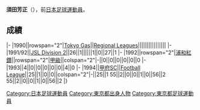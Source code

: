 {{Infobox football biography
|name=須田芳正
|image=
|fullname=須田芳正
|birth_date={{Birth date and age|1967|8|22}}
|cityofbirth=[[東京都|東京都]]
|countryofbirth=[[日本|日本]]
|height=
|position=[[前鋒_(足球)|前鋒]]
|currentclub=
|years=1990-1992<br/>1992-1993<br/>1994
|clubs=[[FC東京|Tokyo Gas]]<br/>[[浦和紅鑽|浦和紅鑽]]<br/>[[甲府風林|甲府SC]]
|caps(goals)=
|nationalyears=
|nationalteam=
|nationalcaps(goals)=
}}
'''須田芳正'''（{{Bd|1967年|8月22日||}}），前[[日本|日本]][[足球|足球]][[運動員|運動員]]。

==成績==
{{Football player club statistics 1|YYN}}
{{Football player club statistics 2|JPN|YYN}}
|-
|1990||rowspan="2"|[[FC東京|Tokyo Gas]]||[[Japanese_Regional_Leagues|Regional Leagues]]||||||||||||||||
|-
|1991/92||[[Japan_Soccer_League|JSL Division 2]]||26||1||||||1||0||27||1
|-
|1992||rowspan="2"|[[浦和紅鑽|浦和紅鑽]]||rowspan="2"|[[日本職業足球甲級聯賽|甲級]]||colspan="2"|-||0||0||0||0||0||0
|-
|1993||4||0||0||0||0||0||4||0
|-
|1994||[[甲府風林|甲府SC]]||[[Japan_Football_League|Football League]]||25||1||0||0||colspan="2"|-||25||1
{{Football player club statistics 3|1|JPN}}55||2||0||0||1||0||56||2
{{Football player club statistics 5}}55||2||0||0||1||0||56||2
|}

{{Japan-sport-bio-stub}}
{{Soccer-player-stub}}
[[Category:日本足球運動員|Category:日本足球運動員]]
[[Category:東京都出身人物|Category:東京都出身人物]]
[[Category:東京都足球運動員|Category:東京都足球運動員]]